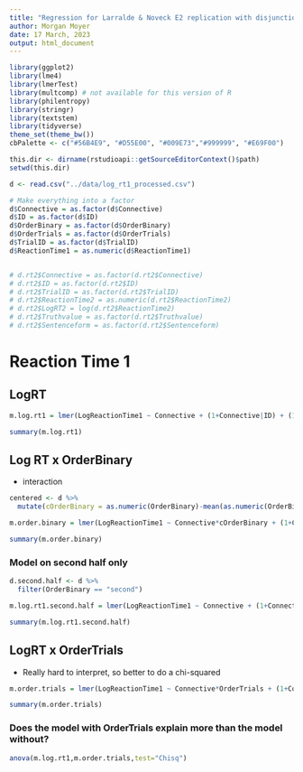 ```yaml
---
title: "Regression for Larralde & Noveck E2 replication with disjunctions in training"
author: Morgan Moyer
date: 17 March, 2023
output: html_document
---
```


```r
library(ggplot2)
library(lme4)
library(lmerTest)
library(multcomp) # not available for this version of R
library(philentropy)
library(stringr)
library(textstem)
library(tidyverse)
theme_set(theme_bw())
cbPalette <- c("#56B4E9", "#D55E00", "#009E73","#999999", "#E69F00")
```

```r
this.dir <- dirname(rstudioapi::getSourceEditorContext()$path)
setwd(this.dir)

d <- read.csv("../data/log_rt1_processed.csv")
```



```r


# Make everything into a factor
d$Connective = as.factor(d$Connective)
d$ID = as.factor(d$ID)
d$OrderBinary = as.factor(d$OrderBinary)
d$OrderTrials = as.factor(d$OrderTrials)
d$TrialID = as.factor(d$TrialID)
d$ReactionTime1 = as.numeric(d$ReactionTime1)


# d.rt2$Connective = as.factor(d.rt2$Connective)
# d.rt2$ID = as.factor(d.rt2$ID)
# d.rt2$TrialID = as.factor(d.rt2$TrialID)
# d.rt2$ReactionTime2 = as.numeric(d.rt2$ReactionTime2)
# d.rt2$LogRT2 = log(d.rt2$ReactionTime2)
# d.rt2$Truthvalue = as.factor(d.rt2$Truthvalue)
# d.rt2$Sentenceform = as.factor(d.rt2$Sentenceform)

```


# Reaction Time 1

## LogRT
```r

m.log.rt1 = lmer(LogReactionTime1 ~ Connective + (1+Connective|ID) + (1|TrialID), data=d)

summary(m.log.rt1)

```

## Log RT x OrderBinary
- interaction

```r
centered <- d %>% 
  mutate(cOrderBinary = as.numeric(OrderBinary)-mean(as.numeric(OrderBinary)))

m.order.binary = lmer(LogReactionTime1 ~ Connective*cOrderBinary + (1+Connective|ID) + (1|TrialID), data=centered)

summary(m.order.binary)

```

### Model on second half only

```r

d.second.half <- d %>% 
  filter(OrderBinary == "second")

m.log.rt1.second.half = lmer(LogReactionTime1 ~ Connective + (1+Connective|ID) + (1|TrialID), data=d.second.half)

summary(m.log.rt1.second.half)

```

## LogRT x OrderTrials
- Really hard to interpret, so better to do a chi-squared
```r
m.order.trials = lmer(LogReactionTime1 ~ Connective*OrderTrials + (1+Connective|ID) + (1|TrialID), data=d)

summary(m.order.trials)

```
### Does the model with OrderTrials explain more than the model without?

```r
anova(m.log.rt1,m.order.trials,test="Chisq")
```

